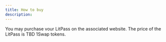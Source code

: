 ```yaml
---
title: How to buy
description: 
---
```


You may purchase vour LitPass on the associated website. The price of the LitPass is TBD 1Swap tokens. 